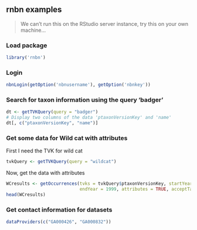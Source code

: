 ## rnbn examples

> We can't run this on the RStudio server instance, try this on your own machine...

### Load package

```r
library('rnbn')
```

### Login

```r
nbnLogin(getOption('nbnusername'), getOption('nbnkey'))
```

### Search for taxon information using the query 'badger'

```r
dt <- getTVKQuery(query = "badger")
# Display two columns of the data 'ptaxonVersionKey' and 'name'
dt[, c("ptaxonVersionKey", "name")]
```

### Get some data for Wild cat with attributes

First I need the TVK for wild cat

```r
tvkQuery <- getTVKQuery(query = "wildcat")
```

Now, get the data with attributes

```r
WCresults <- getOccurrences(tvks = tvkQuery$ptaxonVersionKey, startYear = 1999,
                            endYear = 1999, attributes = TRUE, acceptTandC = TRUE)
head(WCresults)
```

### Get contact information for datasets

```r
dataProviders(c("GA000426", "GA000832"))
```

